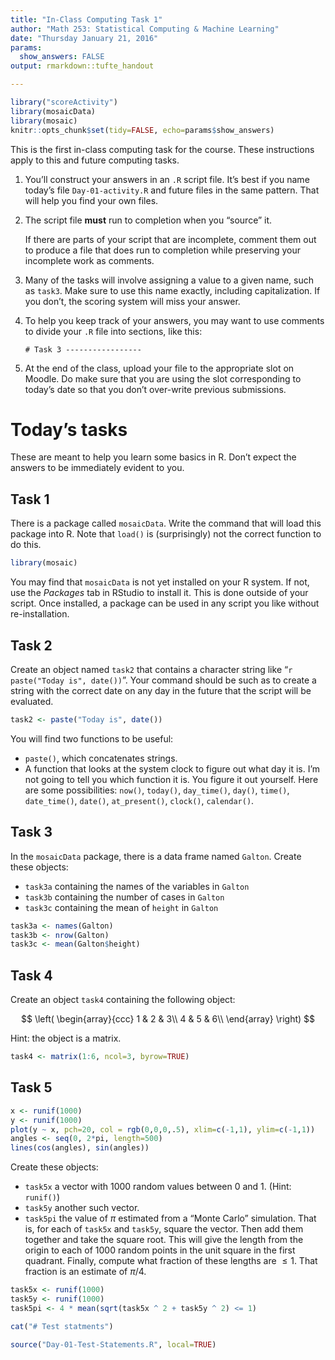 ```yaml
---
title: "In-Class Computing Task 1"
author: "Math 253: Statistical Computing & Machine Learning"
date: "Thursday January 21, 2016"
params:
  show_answers: FALSE
output: rmarkdown::tufte_handout

---
```


```r
library("scoreActivity")
library(mosaicData)
library(mosaic)
knitr::opts_chunk$set(tidy=FALSE, echo=params$show_answers)
```

This is the first in-class computing task for the course.  These instructions apply to this and future computing tasks.

1. You'll construct your answers in an `.R` script file. It's best if you name today's file `Day-01-activity.R` and future files in the same pattern.  That will help you find your own files. 
#. The script file **must** run to completion when you "source" it.

    If there are parts of your script that are incomplete, comment them out to produce a file that does run to completion while preserving your incomplete work as comments.
#. Many of the tasks will involve assigning a value to a given name, such as `task3`.  Make sure to use this name exactly, including capitalization.  If you don't, the scoring system will miss your answer.
#. To help you keep track of your answers, you may want to use comments to divide your `.R` file into sections, like this:

    `# Task 3 -----------------`
#. At the end of the class, upload your file to the appropriate slot on Moodle.  Do make sure that you are using the slot corresponding to today's date so that you don't over-write previous submissions.

# Today's tasks

These are meant to help you learn some basics in R.  Don't expect the answers to be immediately evident to you.

## Task 1

There is a package called `mosaicData`.  Write the command that will load this package into R.  Note that `load()` is (surprisingly) not the correct function to do this.

```r
library(mosaic)
```

You may find that `mosaicData` is not yet installed on your R system.  If not, use the *Packages* tab in RStudio to install it.  This is done outside of your script.  Once installed, a package can be used in any script you like without re-installation.

## Task 2

Create an object named `task2` that contains a character string like
"`r paste("Today is", date())`".  Your command should be such as to create a string with the correct date on any day in the future that the script will be evaluated.

```r
task2 <- paste("Today is", date())
```



You will find two functions to be useful:

* `paste()`, which concatenates strings.
* A function that looks at the system clock to figure out what day it is.  I'm not going to tell you which function it is.  You figure it out yourself.  Here are some possibilities: `now()`, `today()`, `day_time()`, `day()`, `time()`, `date_time()`, `date()`, `at_present()`, `clock()`, `calendar()`.

## Task 3

In the `mosaicData` package, there is a data frame named `Galton`.  Create these objects:

* `task3a` containing the names of the variables in `Galton`
* `task3b` containing the number of cases in `Galton`
* `task3c` containing the mean of `height` in `Galton`

```r
task3a <- names(Galton)
task3b <- nrow(Galton)
task3c <- mean(Galton$height)
```



## Task 4

Create an object `task4` containing the following object:

$$ \left( 
\begin{array}{ccc}
1 & 2 & 3\\
4 & 5 & 6\\
\end{array}
\right) $$

Hint: the object is a matrix.

```r
task4 <- matrix(1:6, ncol=3, byrow=TRUE)
```

## Task 5

```r
x <- runif(1000)
y <- runif(1000)
plot(y ~ x, pch=20, col = rgb(0,0,0,.5), xlim=c(-1,1), ylim=c(-1,1))
angles <- seq(0, 2*pi, length=500)
lines(cos(angles), sin(angles))
```

Create these objects:

* `task5x` a vector with 1000 random values between 0 and 1. (Hint: `runif()`)
* `task5y` another such vector.
* `task5pi` the value of $\pi$ estimated from a "Monte Carlo" simulation.  That is, for each of `task5x` and `task5y`, square the vector.  Then add them together and take the square root.  This will give the length from the origin to each of 1000 random points in the unit square in the first quadrant.  Finally, compute what fraction of these lengths are $\leq 1$.  That fraction is an estimate of $\pi / 4$.

```r
task5x <- runif(1000)
task5y <- runif(1000)
task5pi <- 4 * mean(sqrt(task5x ^ 2 + task5y ^ 2) <= 1)
```

```r
cat("# Test statments")
```

```r
source("Day-01-Test-Statements.R", local=TRUE)
```

